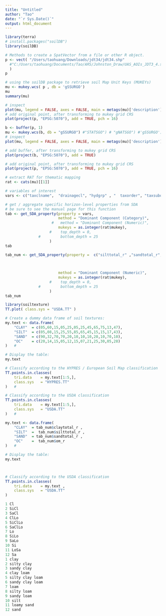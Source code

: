 ```yaml
---
title: "Untitled"
author: "Tao"
date: "`r Sys.Date()`"
output: html_document
---
```


```r
library(terra)
# install.packages("soilDB")
library(soilDB)
```

```r
# Methods to create a SpatVector from a file or other R object.
p <- vect( "/Users/taohuang/Downloads/jdt34/jdt34.shp"
  #"C:/Users/taohuang/Documents/Tao/ARS/Johnston_Draw/UAS_AOIs_JDT3_4.shp"
  )
p
```

```r
# using the soilDB package to retrieve soil Map Unit Keys (MUKEYs)
mu <- mukey.wcs( p , db = 'gSSURGO')
mu
summary(mu)
```

```r
# inspect
plot(mu, legend = FALSE, axes = FALSE, main = metags(mu)['description'])
# add original point, after transforming to mukey grid CRS
plot(project(p, "EPSG:5070"), add = TRUE, pch = 16)
```

```r
b <- buffer(p, 1)
mu <- mukey.wcs(b, db = "gSSURGO") #"STATSGO") # "gNATSGO") #'gSSURGO')
# inspect
plot(mu, legend = FALSE, axes = FALSE, main = metags(mu)['description'])

# add buffer, after transforming to mukey grid CRS
plot(project(b, "EPSG:5070"), add = TRUE)

# add original point, after transforming to mukey grid CRS
plot(project(p, "EPSG:5070"), add = TRUE, pch = 16)
```

```r
# extract RAT for thematic mapping
rat <- cats(mu)[[1]]

# variables of interest
vars <- c("taxclname",  "drainagecl", "hydgrp" , "	taxorder", "taxsuborder")# c("dbthirdbar_r", "awc_r", "ph1to1h2o_r") #, "taxclname") #, "drainagecl")

# get / aggregate specific horizon-level properties from SDA
# be sure to see the manual page for this function
tab <- get_SDA_property(property = vars,
                        method = "Dominant Component (Category)",
                     #   method = "Dominant Component (Numeric)", 
                        mukeys = as.integer(rat$mukey),
                    #    top_depth = 0,
               #         bottom_depth = 25
                    )
tab
```

```r
tab_num <- get_SDA_property(property =  c("silttotal_r" ,"sandtotal_r", "claytotal_r", "om_r"), # , "sandvc_r", "sandvf_r",   "dbtenthbar_r","sandvf_h", "sandvf_l"),
                        
                        

                        method = "Dominant Component (Numeric)", 
                        mukeys = as.integer(rat$mukey),
                    #    top_depth = 0,
               #         bottom_depth = 25
                    )
tab_num
```

```r
library(soiltexture)
TT.plot( class.sys = "USDA.TT" )
```

```r
# Create a dummy data frame of soil textures:
my.text <- data.frame( 
    "CLAY"  = c(05,60,15,05,25,05,25,45,65,75,13,47), 
    "SILT"  = c(05,08,15,25,55,85,65,45,15,15,17,43), 
    "SAND"  = c(90,32,70,70,20,10,10,10,20,10,70,10), 
    "OC"    = c(20,14,15,05,12,15,07,21,25,30,05,28)  
)   #

# Display the table:
my.text

# Classify according to the HYPRES / European Soil Map classification
TT.points.in.classes( 
    tri.data    = my.text[1:5,], 
    class.sys   = "HYPRES.TT"  
)   #

# Classify according to the USDA classification
TT.points.in.classes( 
    tri.data    = my.text[1:5,], 
    class.sys   = "USDA.TT"  
)   #
```

```r
my.text <- data.frame( 
    "CLAY"  = tab_num$claytotal_r , 
    "SILT"  =  tab_num$silttotal_r , 
    "SAND"  = tab_num$sandtotal_r , 
    "OC"    =  tab_num$om_r 
)   #

# Display the table:
my.text



# Classify according to the USDA classification
TT.points.in.classes( 
    tri.data    = my.text , 
    class.sys   = "USDA.TT"  
)
```

```r
1 Cl
2 SiCl
3 SaCl
4 ClLo
5 SiClLo
6 SaClLo
7 Lo
8 SiLo
9 SaLo
10 Si
11 LoSa
12 Sa
1 clay
2 silty clay
3 sandy clay
4 clay loam
5 silty clay loam 
6 sandy clay loam 
7 loam
8 silty loam 
9 sandy loam
10 silt
11 loamy sand 
12 sand

```

